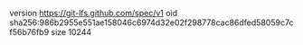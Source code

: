 version https://git-lfs.github.com/spec/v1
oid sha256:986b2955e551ae158046c6974d32e02f298778cac86dfed58059c7cf56b76fb9
size 10244
